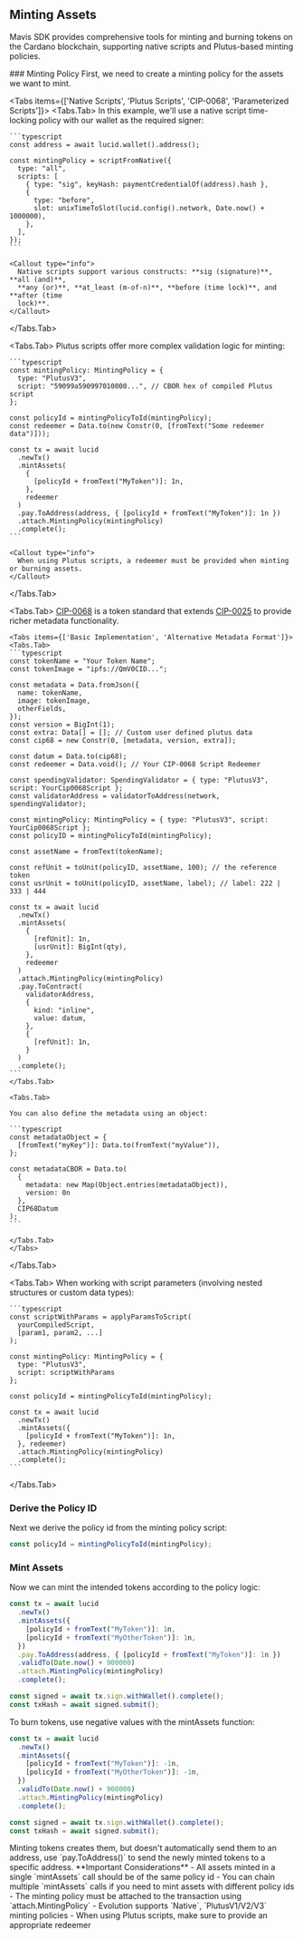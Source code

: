 
## Minting Assets

Mavis SDK provides comprehensive tools for minting and burning tokens on the Cardano blockchain, supporting native scripts and Plutus-based minting policies.

<Steps>
### Minting Policy
First, we need to create a minting policy for the assets we want to mint.

<Tabs items={['Native Scripts', 'Plutus Scripts', 'CIP-0068', 'Parameterized Scripts']}>
  <Tabs.Tab>
    In this example, we'll use a native script time-locking policy with our wallet as the required signer:

    ```typescript
    const address = await lucid.wallet().address();

    const mintingPolicy = scriptFromNative({
      type: "all",
      scripts: [
        { type: "sig", keyHash: paymentCredentialOf(address).hash },
        {
          type: "before",
          slot: unixTimeToSlot(lucid.config().network, Date.now() + 1000000),
        },
      ],
    });
    ```

    <Callout type="info">
      Native scripts support various constructs: **sig (signature)**, **all (and)**,
      **any (or)**, **at_least (m-of-n)**, **before (time lock)**, and **after (time
      lock)**.
    </Callout>

  </Tabs.Tab>

  <Tabs.Tab>
    Plutus scripts offer more complex validation logic for minting:

    ```typescript
    const mintingPolicy: MintingPolicy = {
      type: "PlutusV3",
      script: "59099a590997010000...", // CBOR hex of compiled Plutus script
    };

    const policyId = mintingPolicyToId(mintingPolicy);
    const redeemer = Data.to(new Constr(0, [fromText("Some redeemer data")]));

    const tx = await lucid
      .newTx()
      .mintAssets(
        {
          [policyId + fromText("MyToken")]: 1n,
        },
        redeemer
      )
      .pay.ToAddress(address, { [policyId + fromText("MyToken")]: 1n })
      .attach.MintingPolicy(mintingPolicy)
      .complete();
    ```

    <Callout type="info">
      When using Plutus scripts, a redeemer must be provided when minting or burning assets.
    </Callout>

  </Tabs.Tab>

  <Tabs.Tab>
    [CIP-0068](https://github.com/cardano-foundation/CIPs/tree/master/CIP-0068) is a token standard that extends [CIP-0025](https://github.com/cardano-foundation/CIPs/tree/master/CIP-0025) to provide richer metadata functionality.

    <Tabs items={['Basic Implementation', 'Alternative Metadata Format']}>
    <Tabs.Tab>
    ```typescript
    const tokenName = "Your Token Name";
    const tokenImage = "ipfs://QmV0CID...";

    const metadata = Data.fromJson({
      name: tokenName,
      image: tokenImage,
      otherFields,
    });
    const version = BigInt(1);
    const extra: Data[] = []; // Custom user defined plutus data
    const cip68 = new Constr(0, [metadata, version, extra]);

    const datum = Data.to(cip68);
    const redeemer = Data.void(); // Your CIP-0068 Script Redeemer

    const spendingValidator: SpendingValidator = { type: "PlutusV3", script: YourCip0068Script };
    const validatorAddress = validatorToAddress(network, spendingValidator);

    const mintingPolicy: MintingPolicy = { type: "PlutusV3", script: YourCip0068Script };
    const policyID = mintingPolicyToId(mintingPolicy);

    const assetName = fromText(tokenName);

    const refUnit = toUnit(policyID, assetName, 100); // the reference token
    const usrUnit = toUnit(policyID, assetName, label); // label: 222 | 333 | 444

    const tx = await lucid
      .newTx()
      .mintAssets(
        {
          [refUnit]: 1n,
          [usrUnit]: BigInt(qty),
        },
        redeemer
      )
      .attach.MintingPolicy(mintingPolicy)
      .pay.ToContract(
        validatorAddress,
        {
          kind: "inline",
          value: datum,
        },
        {
          [refUnit]: 1n,
        }
      )
      .complete();
    ```
    </Tabs.Tab>

    <Tabs.Tab>

    You can also define the metadata using an object:

    ```typescript
    const metadataObject = {
      [fromText("myKey")]: Data.to(fromText("myValue")),
    };

    const metadataCBOR = Data.to(
      {
        metadata: new Map(Object.entries(metadataObject)),
        version: 0n
      },
      CIP68Datum
    );
    ```

    </Tabs.Tab>
    </Tabs>

  </Tabs.Tab>

  <Tabs.Tab>
    When working with script parameters (involving nested structures or custom data types):

    ```typescript
    const scriptWithParams = applyParamsToScript(
      yourCompiledScript,
      [param1, param2, ...]
    );

    const mintingPolicy: MintingPolicy = {
      type: "PlutusV3",
      script: scriptWithParams
    };

    const policyId = mintingPolicyToId(mintingPolicy);

    const tx = await lucid
      .newTx()
      .mintAssets({
        [policyId + fromText("MyToken")]: 1n,
      }, redeemer)
      .attach.MintingPolicy(mintingPolicy)
      .complete();
    ```

  </Tabs.Tab>
</Tabs>

### Derive the Policy ID

Next we derive the policy id from the minting policy script:

```typescript
const policyId = mintingPolicyToId(mintingPolicy);
```

### Mint Assets

Now we can mint the intended tokens according to the policy logic:

```typescript
const tx = await lucid
  .newTx()
  .mintAssets({
    [policyId + fromText("MyToken")]: 1n,
    [policyId + fromText("MyOtherToken")]: 1n,
  })
  .pay.ToAddress(address, { [policyId + fromText("MyToken")]: 1n })
  .validTo(Date.now() + 900000)
  .attach.MintingPolicy(mintingPolicy)
  .complete();

const signed = await tx.sign.withWallet().complete();
const txHash = await signed.submit();
```

<Callout type="info"> 
To burn tokens, use negative values with the mintAssets function:

```typescript
const tx = await lucid
  .newTx()
  .mintAssets({
    [policyId + fromText("MyToken")]: -1n,
    [policyId + fromText("MyOtherToken")]: -1n,
  })
  .validTo(Date.now() + 900000)
  .attach.MintingPolicy(mintingPolicy)
  .complete();

const signed = await tx.sign.withWallet().complete();
const txHash = await signed.submit();
```

</Callout>
</Steps>

<Callout>
  Minting tokens creates them, but doesn't automatically send them to an
  address, use `pay.ToAddress()` to send the newly minted tokens to a specific
  address.
</Callout>

<Callout type="info">
  **Important Considerations** 
  - All assets minted in a single `mintAssets` call should be of the same policy id 
  - You can chain multiple `mintAssets` calls if you need to mint assets with different policy ids 
  - The minting policy must be attached to the transaction using `attach.MintingPolicy` 
  - Evolution supports `Native`, `PlutusV1/V2/V3` minting policies 
  - When using Plutus scripts, make sure to provide an appropriate redeemer
</Callout>
